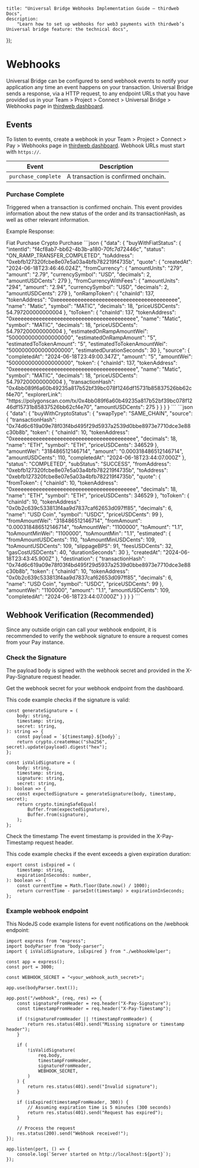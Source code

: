 
	title: "Universal Bridge Webhooks Implementation Guide — thirdweb Docs",
	description:
		"Learn how to set up webhooks for web3 payments with thirdweb’s Universal bridge feature: the technical docs",
});

# Webhooks

Universal Bridge can be configured to send webhook events to notify your application any time an event happens on your transaction. Universal Bridge sends a response, via a HTTP request, to any endpoint URLs that you have provided us in your Team > Project > Connect > Universal Bridge > Webhooks page in [thirdweb dashboard](https://thirdweb.com/team).

## Events

To listen to events, create a webhook in your Team > Project > Connect > Pay > Webhooks page in [thirdweb dashboard](https://thirdweb.com/team). Webhook URLs must start with `https://`.

| Event               | Description                         |
| ------------------- | ----------------------------------- |
| `purchase_complete` | A transaction is confirmed onchain. |

### Purchase Complete

Triggered when a transaction is confirmed onchain. This event provides information about the new status of the order and its transactionHash, as well as other relevant information.

Example Response:

<Tabs defaultValue="fiat">

<TabsList>
	<TabsTrigger value="fiat">Fiat Purchase</TabsTrigger>
	<TabsTrigger value="crypto">Crypto Purchase</TabsTrigger>
</TabsList>

<TabsContent value='fiat'>
```json
{
  "data": {
    "buyWithFiatStatus": {
      "intentId": "f4cf8ab7-bb62-4b3b-a180-70fc7d72446c",
      "status": "ON_RAMP_TRANSFER_COMPLETED",
      "toAddress": "0xebfb127320fcbe8e07e5a03a4bfb782219f4735b",
      "quote": {
        "createdAt": "2024-06-18T23:46:46.024Z",
        "fromCurrency": {
          "amountUnits": "279",
          "amount": "2.79",
          "currencySymbol": "USD",
          "decimals": 2,
          "amountUSDCents": 279
        },
        "fromCurrencyWithFees": {
          "amountUnits": "294",
          "amount": "2.94",
          "currencySymbol": "USD",
          "decimals": 2,
          "amountUSDCents": 279
        },
        "onRampToken": {
          "chainId": 137,
          "tokenAddress": "0xeeeeeeeeeeeeeeeeeeeeeeeeeeeeeeeeeeeeeeee",
          "name": "Matic",
          "symbol": "MATIC",
          "decimals": 18,
          "priceUSDCents": 54.797200000000004
        },
        "toToken": {
          "chainId": 137,
          "tokenAddress": "0xeeeeeeeeeeeeeeeeeeeeeeeeeeeeeeeeeeeeeeee",
          "name": "Matic",
          "symbol": "MATIC",
          "decimals": 18,
          "priceUSDCents": 54.797200000000004
        },
        "estimatedOnRampAmountWei": "5000000000000000000",
        "estimatedOnRampAmount": "5",
        "estimatedToTokenAmount": "5",
        "estimatedToTokenAmountWei": "5000000000000000000",
        "estimatedDurationSeconds": 30
      },
      "source": {
        "completedAt": "2024-06-18T23:49:00.347Z",
        "amount": "5",
        "amountWei": "5000000000000000000",
        "token": {
          "chainId": 137,
          "tokenAddress": "0xeeeeeeeeeeeeeeeeeeeeeeeeeeeeeeeeeeeeeeee",
          "name": "Matic",
          "symbol": "MATIC",
          "decimals": 18,
          "priceUSDCents": 54.797200000000004
        },
        "transactionHash": "0x4bb089f6a60b49235a817b52bf39bc078f1246df15731b85837526bb62cf4e70",
        "explorerLink": "https://polygonscan.com/tx/0x4bb089f6a60b49235a817b52bf39bc078f1246df15731b85837526bb62cf4e70",
        "amountUSDCents": 275
      }
    }
  }
}
```
</TabsContent>

<TabsContent value='crypto'>
```json
{
  "data": {
    "buyWithCryptoStatus": {
      "swapType": "SAME_CHAIN",
      "source": {
        "transactionHash": "0x74d6c619a09e78f03f4bd495f29d5937a2539d0bbe8973e7710dce3e88c30b8b",
        "token": {
          "chainId": 10,
          "tokenAddress": "0xeeeeeeeeeeeeeeeeeeeeeeeeeeeeeeeeeeeeeeee",
          "decimals": 18,
          "name": "ETH",
          "symbol": "ETH",
          "priceUSDCents": 346529
        },
        "amountWei": "318486512146714",
        "amount": "0.000318486512146714",
        "amountUSDCents": 110,
        "completedAt": "2024-06-18T23:44:07.000Z"
      },
      "status": "COMPLETED",
      "subStatus": "SUCCESS",
      "fromAddress": "0xebfb127320fcbe8e07e5a03a4bfb782219f4735b",
      "toAddress": "0xebfb127320fcbe8e07e5a03a4bfb782219f4735b",
      "quote": {
        "fromToken": {
          "chainId": 10,
          "tokenAddress": "0xeeeeeeeeeeeeeeeeeeeeeeeeeeeeeeeeeeeeeeee",
          "decimals": 18,
          "name": "ETH",
          "symbol": "ETH",
          "priceUSDCents": 346529
        },
        "toToken": {
          "chainId": 10,
          "tokenAddress": "0x0b2c639c533813f4aa9d7837caf62653d097ff85",
          "decimals": 6,
          "name": "USD Coin",
          "symbol": "USDC",
          "priceUSDCents": 99
        },
        "fromAmountWei": "318486512146714",
        "fromAmount": "0.000318486512146714",
        "toAmountWei": "1100000",
        "toAmount": "1.1",
        "toAmountMinWei": "1100000",
        "toAmountMin": "1.1",
        "estimated": {
          "fromAmountUSDCents": 110,
          "toAmountMinUSDCents": 109,
          "toAmountUSDCents": 109,
          "slippageBPS": 91,
          "feesUSDCents": 32,
          "gasCostUSDCents": 40,
          "durationSeconds": 30
        },
        "createdAt": "2024-06-18T23:43:45.900Z"
      },
      "destination": {
        "transactionHash": "0x74d6c619a09e78f03f4bd495f29d5937a2539d0bbe8973e7710dce3e88c30b8b",
        "token": {
          "chainId": 10,
          "tokenAddress": "0x0b2c639c533813f4aa9d7837caf62653d097ff85",
          "decimals": 6,
          "name": "USD Coin",
          "symbol": "USDC",
          "priceUSDCents": 99
        },
        "amountWei": "1100000",
        "amount": "1.1",
        "amountUSDCents": 109,
        "completedAt": "2024-06-18T23:44:07.000Z"
      }
    }
  }
}
```
</TabsContent>
</Tabs>

## Webhook Verification (Recommended)

Since any outside origin can call your webhook endpoint, it is recommended to verify the webhook signature to ensure a request comes from your Pay instance.

### Check the Signature

The payload body is signed with the webhook secret and provided in the X-Pay-Signature request header.

Get the webhook secret for your webhook endpoint from the dashboard.

This code example checks if the signature is valid:

```tsx
const generateSignature = (
	body: string,
	timestamp: string,
	secret: string,
): string => {
	const payload = `${timestamp}.${body}`;
	return crypto.createHmac("sha256", secret).update(payload).digest("hex");
};

const isValidSignature = (
	body: string,
	timestamp: string,
	signature: string,
	secret: string,
): boolean => {
	const expectedSignature = generateSignature(body, timestamp, secret);
	return crypto.timingSafeEqual(
		Buffer.from(expectedSignature),
		Buffer.from(signature),
	);
};
```

Check the timestamp
The event timestamp is provided in the X-Pay-Timestamp request header.

This code example checks if the event exceeds a given expiration duration:

```tsx
export const isExpired = (
	timestamp: string,
	expirationInSeconds: number,
): boolean => {
	const currentTime = Math.floor(Date.now() / 1000);
	return currentTime - parseInt(timestamp) > expirationInSeconds;
};
```

### Example webhook endpoint

This NodeJS code example listens for event notifications on the /webhook endpoint:

```tsx
import express from "express";
import bodyParser from "body-parser";
import { isValidSignature, isExpired } from "./webhookHelper";

const app = express();
const port = 3000;

const WEBHOOK_SECRET = "<your_webhook_auth_secret>";

app.use(bodyParser.text());

app.post("/webhook", (req, res) => {
	const signatureFromHeader = req.header("X-Pay-Signature");
	const timestampFromHeader = req.header("X-Pay-Timestamp");

	if (!signatureFromHeader || !timestampFromHeader) {
		return res.status(401).send("Missing signature or timestamp header");
	}

	if (
		!isValidSignature(
			req.body,
			timestampFromHeader,
			signatureFromHeader,
			WEBHOOK_SECRET,
		)
	) {
		return res.status(401).send("Invalid signature");
	}

	if (isExpired(timestampFromHeader, 300)) {
		// Assuming expiration time is 5 minutes (300 seconds)
		return res.status(401).send("Request has expired");
	}

	// Process the request
	res.status(200).send("Webhook received!");
});

app.listen(port, () => {
	console.log(`Server started on http://localhost:${port}`);
});
```
